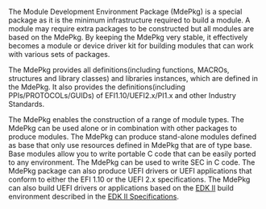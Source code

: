 <!-- [[Category:EDKII Packages]] -->
The Module Development Environment Package (MdePkg) is a special package as it is the minimum infrastructure required to build a module. A module may require extra packages to be constructed but all modules are based on the MdePkg. By keeping the MdePkg very stable, it effectively becomes a module or device driver kit for building modules that can work with various sets of packages. 

The MdePkg provides all definitions(including functions, MACROs, structures and library classes) and libraries instances, which are defined in the MdePkg. 
It also provides the definitions(including PPIs/PROTOCOLs/GUIDs) of EFI1.10/UEFI2.x/PI1.x and other Industry Standards. 

The MdePkg enables the construction of a range of module types. The MdePkg can be used alone or in combination with other packages to produce modules.
The MdePkg can produce stand-alone modules defined as base that only use resources defined in MdePkg that are of type base. Base modules allow you to write portable C code that can be easily ported to any environment.
The MdePkg can be used to write SEC in C code.
The MdePkg package can also produce UEFI drivers or UEFI  applications that conform to either the EFI 1.10 or the UEFI 2.x specifications. The MdePkg can also build UEFI drivers or applications based on the [[EDK II]] build environment described in the  [[EDK II Specifications]].
